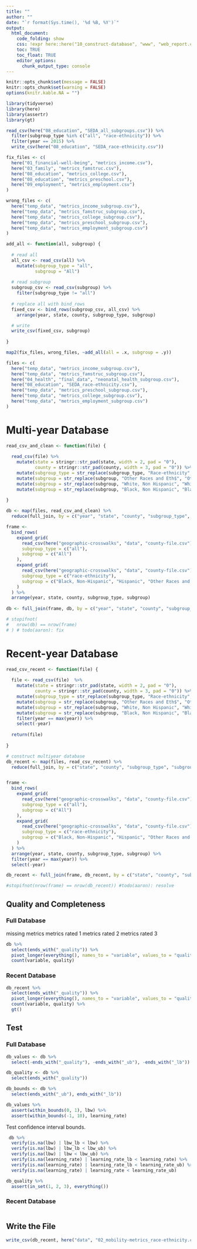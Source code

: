 ```yaml
---
title: ""
author: ""
date: "`r format(Sys.time(), '%d %B, %Y')`"
output:
  html_document:
    code_folding: show
    css: !expr here::here("10_construct-database", "www", "web_report.css")
    toc: TRUE
    toc_float: TRUE
    editor_options: 
      chunk_output_type: console
---
```


<style>
@import url('https://fonts.googleapis.com/css?family=Lato&display=swap');
</style>

<link rel="stylesheet" href="//fonts.googleapis.com/css?family=Lato" />

```r
knitr::opts_chunk$set(message = FALSE)
knitr::opts_chunk$set(warning = FALSE)
options(knitr.kable.NA = "")

```

```r
library(tidyverse)
library(here)
library(assertr)
library(gt)

```

```r
read_csv(here("08_education", "SEDA_all_subgroups.csv")) %>%
  filter(subgroup_type %in% c("all", "race-ethnicity")) %>%
  filter(year == 2015) %>%
  write_csv(here("08_education", "SEDA_race-ethnicity.csv"))

```

```r
fix_files <- c(
  here("01_financial-well-being", "metrics_income.csv"),
  here("03_family", "metrics_famstruc.csv"),
  here("08_education", "metrics_college.csv"),
  here("08_education", "metrics_preschool.csv"),
  here("09_employment", "metrics_employment.csv")
)

wrong_files <- c(
  here("temp_data", "metrics_income_subgroup.csv"),
  here("temp_data", "metrics_famstruc_subgroup.csv"),
  here("temp_data", "metrics_college_subgroup.csv"),  
  here("temp_data", "metrics_preschool_subgroup.csv"),
  here("temp_data", "metrics_employment_subgroup.csv")
)

add_all <- function(all, subgroup) {
  
  # read all
  all_csv <- read_csv(all) %>%
    mutate(subgroup_type = "all",
           subgroup = "All")
  
  # read subgroup
  subgroup_csv <- read_csv(subgroup) %>%
    filter(subgroup_type != "all")
  
  # replace all with bind_rows
  fixed_csv <- bind_rows(subgroup_csv, all_csv) %>%
    arrange(year, state, county, subgroup_type, subgroup)

  # write
  write_csv(fixed_csv, subgroup)
  
}

map2(fix_files, wrong_files, ~add_all(all = .x, subgroup = .y))

```

```r
files <- c(
  here("temp_data", "metrics_income_subgroup.csv"),
  here("temp_data", "metrics_famstruc_subgroup.csv"),
  here("04_health", "final_data", "neonatal_health_subgroup.csv"),
  here("08_education", "SEDA_race-ethnicity.csv"),
  here("temp_data", "metrics_preschool_subgroup.csv"),
  here("temp_data", "metrics_college_subgroup.csv"),
  here("temp_data", "metrics_employment_subgroup.csv")
)

```

# Multi-year Database

```r
read_csv_and_clean <- function(file) {
  
  read_csv(file) %>%
    mutate(state = stringr::str_pad(state, width = 2, pad = "0"),
           county = stringr::str_pad(county, width = 3, pad = "0")) %>%
    mutate(subgroup_type = str_replace(subgroup_type, "Race-ethnicity", "race-ethnicity")) %>%
    mutate(subgroup = str_replace(subgroup, "Other Races and Eth$", "Other Races and Ethnicities")) %>%
    mutate(subgroup = str_replace(subgroup, "White, Non Hispanic", "White, Non-Hispanic")) %>%
    mutate(subgroup = str_replace(subgroup, "Black, Non Hispanic", "Black, Non-Hispanic"))
  
}

db <- map(files, read_csv_and_clean) %>%
  reduce(full_join, by = c("year", "state", "county", "subgroup_type", "subgroup"))

frame <- 
  bind_rows(
    expand_grid(
      read_csv(here("geographic-crosswalks", "data", "county-file.csv")),
      subgroup_type = c("all"),
      subgroup = c("All")
    ),
    expand_grid(
      read_csv(here("geographic-crosswalks", "data", "county-file.csv")),
      subgroup_type = c("race-ethnicity"),
      subgroup = c("Black, Non-Hispanic", "Hispanic", "Other Races and Ethnicities", "White, Non-Hispanic")
    )
  ) %>%
  arrange(year, state, county, subgroup_type, subgroup)
  
db <- full_join(frame, db, by = c("year", "state", "county", "subgroup_type", "subgroup"))

# stopifnot(
#   nrow(db) == nrow(frame)
# ) # todo(aaron): fix

```

# Recent-year Database

```r
read_csv_recent <- function(file) {
  
  file <- read_csv(file)  %>%
    mutate(state = stringr::str_pad(state, width = 2, pad = "0"),
           county = stringr::str_pad(county, width = 3, pad = "0")) %>%
    mutate(subgroup_type = str_replace(subgroup_type, "Race-ethnicity", "race-ethnicity")) %>%
    mutate(subgroup = str_replace(subgroup, "Other Races and Eth$", "Other Races and Ethnicities")) %>%
    mutate(subgroup = str_replace(subgroup, "White, Non Hispanic", "White, Non-Hispanic")) %>%
    mutate(subgroup = str_replace(subgroup, "Black, Non Hispanic", "Black, Non-Hispanic")) %>%
    filter(year == max(year)) %>%
    select(-year)
  
  return(file)
  
}

# construct multiyear database
db_recent <- map(files, read_csv_recent) %>%
  reduce(full_join, by = c("state", "county", "subgroup_type", "subgroup"))


frame <- 
  bind_rows(
    expand_grid(
      read_csv(here("geographic-crosswalks", "data", "county-file.csv")),
      subgroup_type = c("all"),
      subgroup = c("All")
    ),
    expand_grid(
      read_csv(here("geographic-crosswalks", "data", "county-file.csv")),
      subgroup_type = c("race-ethnicity"),
      subgroup = c("Black, Non-Hispanic", "Hispanic", "Other Races and Ethnicities", "White, Non-Hispanic")
    )
  ) %>%
  arrange(year, state, county, subgroup_type, subgroup) %>%
  filter(year == max(year)) %>%
  select(-year)

db_recent <- full_join(frame, db_recent, by = c("state", "county", "subgroup_type", "subgroup"))

#stopifnot(nrow(frame) == nrow(db_recent)) #todo(aaron): resolve

```

## Quality and Completeness

### Full Database

missing metrics
metrics rated 1
metrics rated 2
metrics rated 3

```r
db %>%
  select(ends_with("_quality")) %>%
  pivot_longer(everything(), names_to = "variable", values_to = "quality") %>%
  count(variable, quality)

```

### Recent Database

```r
db_recent %>%
  select(ends_with("_quality")) %>%
  pivot_longer(everything(), names_to = "variable", values_to = "quality") %>%
  count(variable, quality) %>%
  gt()

```

## Test

### Full Database

```r
db_values <- db %>%
  select(-ends_with("_quality"), -ends_with("_ub"), -ends_with("_lb"))

db_quality <- db %>%
  select(ends_with("_quality"))

db_bounds <- db %>%
  select(ends_with("_ub"), ends_with("_lb"))

```

```r
db_values %>%
  assert(within_bounds(0, 1), lbw) %>%
  assert(within_bounds(-1, 10), learning_rate)

```

Test confidence interval bounds. 

```r
 db %>%
  verify(is.na(lbw) | lbw_lb < lbw) %>%
  verify(is.na(lbw) | lbw_lb < lbw_ub) %>%
  verify(is.na(lbw) | lbw < lbw_ub) %>%
  verify(is.na(learning_rate) | learning_rate_lb < learning_rate) %>%
  verify(is.na(learning_rate) | learning_rate_lb < learning_rate_ub) %>%
  verify(is.na(learning_rate) | learning_rate < learning_rate_ub)

```

```r

db_quality %>%
  assert(in_set(1, 2, 3), everything())

```

### Recent Database

```r




```

## Write the File

```r
write_csv(db_recent, here("data", "02_mobility-metrics_race-ethnicity.csv"))

```
